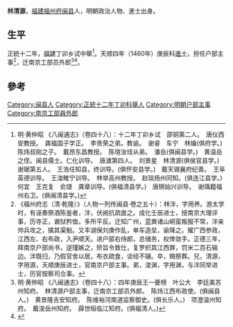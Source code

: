 {{Otheruses|other=名为林清源的其他人物|林泉生}}

'''林清源'''，[[福建|福建]][[福州府|福州府]][[闽县|闽县]]人，明朝政治人物、進士出身。

== 生平 ==
正統十二年，[[福建|福建]]丁卯乡试中舉<ref>明·黄仲昭 《八闽通志》（卷四十八）：十二年丁卯乡试　邵铜第二人。　唐仪西安教授。　龚福国子学正。　李贵荣之弟。教谕。　谢睿　车宁　林爚(俱府学。)　陈炜叔刚之子。　戴昂东昌教授。　陈瑄汝珪从弟。　潘岳(俱闽县学。)　黄温岳之侄。闽县儒士。仁化训导。　唐澞第四人。　刘景星　林清源(俱侯官县学。)　谢琚第五人。　王浩任知县，终训导。(俱怀安县学。)　戴天锡襄府纪善。　王阜英德训导。　王浚睢宁训导。　林举高州教授。　赵琰扬州同知。(俱连江县学。)　何宜　王克复　俞璟　龚章训导。(俱福清县学。)　唐锵始兴训导。　谢瑀籍福州右卫。(俱闽清县学。) </ref>。天顺四年（1460年）庚辰科[[進士|進士]]，担任户部主事<ref>《福州府志（清·乾隆）》（人物一列传闽县·卷之五十）：林泮，字用养。游太学时，有诬奏祭酒陈鉴者，泮，伏阙抗疏直之。成化壬辰进士，授南京大理评事，历寺正，谳狱矜恤，多所平反。迁知广州，蓝粪诸山峒蛮叛服不常，泮亲帅兵攻之，擒其渠魁。又丰湖保刘庚作乱，单车造垒，谕降之。擢广西参政，江西左、右布政，入尹顺天。进户部右侍郎，总储务，权倖敛手。正德三年，拜南京户部尚书，逆瑾嫉之，矫旨令致仕，复罗织其江西罪，罚米二百石输边。泮既归，乃假官舍以居，布衣疏食，谈经不辍。卒，赐祭葬。兄，清源，字用源，天顺庚辰进士，官南京户部主事。弟，浚渊，字用渊，与泮同举进士，历官按察司佥事。</ref>，迁南京工部员外郎<ref>明·黄仲昭 《八闽通志》（卷四十八）：四年庚辰王一夔榜　叶公大　李廷美苏州知府。　林清源户部主事，迁南京工部员外郎。　陈炜江西布政使。(俱闽县人。)　黄景隆吉安知府。　陈维裕河南道监察御史。(俱长乐人。)　项澄温州知府。　戴浚岳州知府。　薛世晅临江知府。(俱福清人。)</ref><ref>{{cite web|title=《福州府志（清·乾隆）》选举四|url=http://www.fzdqw.com/ShowText.asp?ToBook=1411&index=96&|publisher=福州地情网|accessdate=2014-05-04|deadurl=yes|archiveurl=https://web.archive.org/web/20140504191714/http://www.fzdqw.com/ShowText.asp?ToBook=1411&index=96&|archivedate=2014-05-04}}</ref>。

==參考==
{{reflist}}

{{天順四年庚辰科殿試金榜}}

{{Authority control}}

{{DEFAULTSORT:}}
[[Category:闽县人|Category:闽县人]]
[[Category:正統十二年丁卯科舉人|Category:正統十二年丁卯科舉人]]
[[Category:明朝户部主事|Category:明朝户部主事]]
[[Category:南京工部員外郎|Category:南京工部員外郎]]


{{明朝人物小作品}}